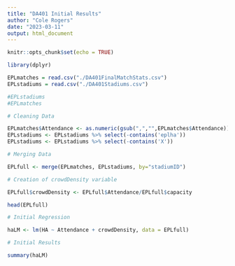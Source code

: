```yaml
---
title: "DA401 Initial Results"
author: "Cole Rogers"
date: "2023-03-11"
output: html_document
---
```


```r
knitr::opts_chunk$set(echo = TRUE)
```

```r

library(dplyr)

EPLmatches = read.csv("./DA401FinalMatchStats.csv")
EPLstadiums = read.csv("./DA401Stadiums.csv")

#EPLstadiums
#EPLmatches
```

```r

# Cleaning Data

EPLmatches$Attendance <- as.numeric(gsub(",","",EPLmatches$Attendance))
EPLstadiums <- EPLstadiums %>% select(-contains('eplha'))
EPLstadiums <- EPLstadiums %>% select(-contains('X'))

# Merging Data

EPLfull <- merge(EPLmatches, EPLstadiums, by="stadiumID")

# Creation of crowdDensity variable

EPLfull$crowdDensity <- EPLfull$Attendance/EPLfull$capacity

head(EPLfull)
```

```r

# Initial Regression

haLM <- lm(HA ~ Attendance + crowdDensity, data = EPLfull)

# Initial Results

summary(haLM)

```

